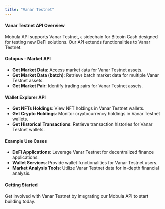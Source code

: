 ```yaml
---
title: "Vanar Testnet"
---
```


#### Vanar Testnet API Overview

Mobula API supports Vanar Testnet, a sidechain for Bitcoin Cash designed for testing new DeFi solutions. Our API extends functionalities to Vanar Testnet.

#### Octopus - Market API

- **Get Market Data**: Access market data for Vanar Testnet assets.
- **Get Market Data (batch)**: Retrieve batch market data for multiple Vanar Testnet assets.
- **Get Market Pair**: Identify trading pairs for Vanar Testnet assets.

#### Wallet Explorer API

- **Get NFTs Holdings**: View NFT holdings in Vanar Testnet wallets.
- **Get Crypto Holdings**: Monitor cryptocurrency holdings in Vanar Testnet wallets.
- **Get Historical Transactions**: Retrieve transaction histories for Vanar Testnet wallets.

#### Example Use Cases

- **DeFi Applications**: Leverage Vanar Testnet for decentralized finance applications.
- **Wallet Services**: Provide wallet functionalities for Vanar Testnet users.
- **Market Analysis Tools**: Utilize Vanar Testnet data for in-depth financial analysis.

#### Getting Started

Get involved with Vanar Testnet by integrating our Mobula API to start building today.
